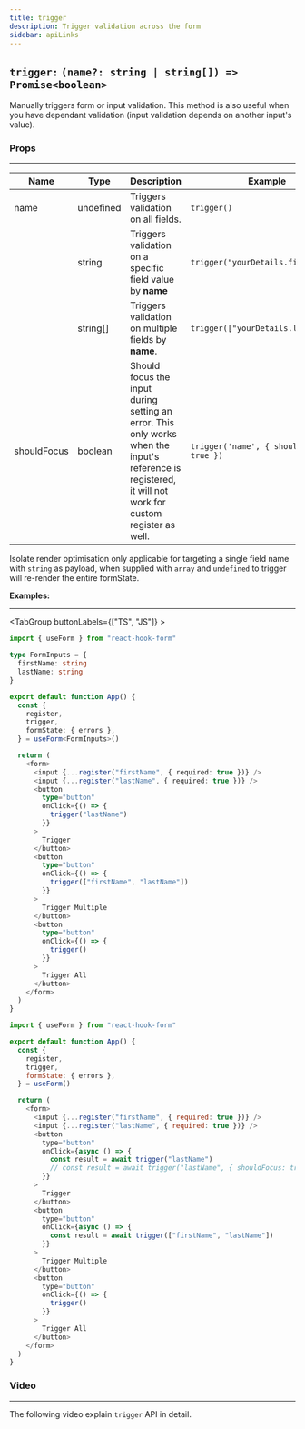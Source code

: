 ```yaml
---
title: trigger
description: Trigger validation across the form
sidebar: apiLinks
---
```


## `trigger:` <TypeText>`(name?: string | string[]) => Promise<boolean>`</TypeText>

Manually triggers form or input validation. This method is also useful when you have dependant validation (input validation depends on another input's value).

### Props

---

| Name        | Type                           | Description                                                                                                                                             | Example                                  |
| ----------- | ------------------------------ | ------------------------------------------------------------------------------------------------------------------------------------------------------- | ---------------------------------------- |
| name        | <TypeText>undefined</TypeText> | Triggers validation on all fields.                                                                                                                      | `trigger()`                              |
|             | <TypeText>string</TypeText>    | Triggers validation on a specific field value by **name**                                                                                               | `trigger("yourDetails.firstName")`       |
|             | <TypeText>string[]</TypeText>  | Triggers validation on multiple fields by **name**.                                                                                                     | `trigger(["yourDetails.lastName"])`      |
| shouldFocus | <TypeText>boolean</TypeText>   | Should focus the input during setting an error. This only works when the input's reference is registered, it will not work for custom register as well. | `trigger('name', { shouldFocus: true })` |

<Admonition type="important" title="Rules">

Isolate render optimisation only applicable for targeting a single field name with `string` as payload, when supplied with `array` and `undefined` to trigger will re-render the entire formState.

</Admonition>

**Examples:**

---

<TabGroup buttonLabels={["TS", "JS"]} >

```typescript copy sandbox="https://codesandbox.io/s/react-hook-form-v6-ts-triggervalidation-forked-xs7hl"
import { useForm } from "react-hook-form"

type FormInputs = {
  firstName: string
  lastName: string
}

export default function App() {
  const {
    register,
    trigger,
    formState: { errors },
  } = useForm<FormInputs>()

  return (
    <form>
      <input {...register("firstName", { required: true })} />
      <input {...register("lastName", { required: true })} />
      <button
        type="button"
        onClick={() => {
          trigger("lastName")
        }}
      >
        Trigger
      </button>
      <button
        type="button"
        onClick={() => {
          trigger(["firstName", "lastName"])
        }}
      >
        Trigger Multiple
      </button>
      <button
        type="button"
        onClick={() => {
          trigger()
        }}
      >
        Trigger All
      </button>
    </form>
  )
}
```

```javascript copy sandbox="https://codesandbox.io/s/react-hook-form-v6-triggervalidation-forked-8w9tn"
import { useForm } from "react-hook-form"

export default function App() {
  const {
    register,
    trigger,
    formState: { errors },
  } = useForm()

  return (
    <form>
      <input {...register("firstName", { required: true })} />
      <input {...register("lastName", { required: true })} />
      <button
        type="button"
        onClick={async () => {
          const result = await trigger("lastName")
          // const result = await trigger("lastName", { shouldFocus: true }); allowed to focus input
        }}
      >
        Trigger
      </button>
      <button
        type="button"
        onClick={async () => {
          const result = await trigger(["firstName", "lastName"])
        }}
      >
        Trigger Multiple
      </button>
      <button
        type="button"
        onClick={() => {
          trigger()
        }}
      >
        Trigger All
      </button>
    </form>
  )
}
```

</TabGroup>

### Video

---

The following video explain `trigger` API in detail.

<YouTube youTubeId="-bcyJCDjksE" />
